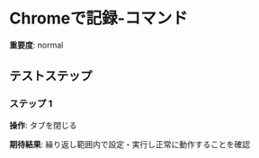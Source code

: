 # Chromeで記録-コマンド

**重要度**: normal

## テストステップ

### ステップ 1

**操作**: タブを閉じる

**期待結果**:
繰り返し範囲内で設定・実行し正常に動作することを確認

